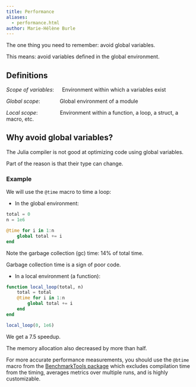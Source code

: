 ```yaml
---
title: Performance
aliases:
  - performance.html
author: Marie-Hélène Burle
---
```


The one thing you need to remember: [avoid global variables]{.emph}.

This means: avoid variables defined in the global environment.

## Definitions

*Scope of variables*: &emsp;&nbsp;Environment within which a variables exist

*Global scope*: &emsp;&emsp;&emsp;&ensp;Global environment of a module

*Local scope*: &ensp;&emsp;&emsp;&emsp;&ensp;Environment within a function, a loop, a struct, a macro, etc.

## Why avoid global variables?

The Julia compiler is not good at optimizing code using global variables.

Part of the reason is that their type can change.

### Example

We will use the `@time` macro to time a loop:

- In the global environment:

```julia
total = 0
n = 1e6

@time for i in 1:n
    global total += i
end
```

:::{.note}

Note the garbage collection (gc) time: 14% of total time.

Garbage collection time is a sign of poor code.

:::

- In a local environment (a function):


```julia
function local_loop(total, n)
    total = total
    @time for i in 1:n
        global total += i
    end
end

local_loop(0, 1e6)
```

:::{.note}

We get a 7.5 speedup.

The memory allocation also decreased by more than half.

:::

For more accurate performance measurements, you should use the `@btime` macro from the [BenchmarkTools package](https://github.com/JuliaCI/BenchmarkTools.jl) which excludes compilation time from the timing, averages metrics over multiple runs, and is highly customizable.
